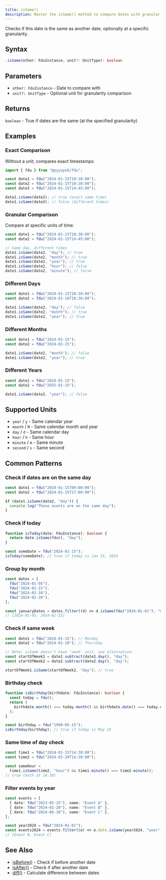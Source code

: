 ```yaml
---
title: isSame()
description: Master the isSame() method to compare dates with granular precision. Check if dates match by year, month, day, hour, minute, or second. Filter events, validate birthdays, check if today, group dates by month, and implement same time of day checks with practical examples.
---
```


Checks if this date is the same as another date, optionally at a specific granularity.

## Syntax

```typescript
.isSame(other: FduInstance, unit?: UnitType): boolean
```

## Parameters

- `other: FduInstance` - Date to compare with
- `unit?: UnitType` - Optional unit for granularity comparison

## Returns

`boolean` - True if dates are the same (at the specified granularity)

## Examples

### Exact Comparison

Without a unit, compares exact timestamps:

```typescript
import { fdu } from "@pyyupsk/fdu";

const date1 = fdu("2024-01-15T10:30:00");
const date2 = fdu("2024-01-15T10:30:00");
const date3 = fdu("2024-01-15T14:45:00");

date1.isSame(date2); // true (exact same time)
date1.isSame(date3); // false (different times)
```

### Granular Comparison

Compare at specific units of time:

```typescript
const date1 = fdu("2024-01-15T10:30:00");
const date2 = fdu("2024-01-15T14:45:00");

// Same day, different times
date1.isSame(date2, "day"); // true
date1.isSame(date2, "month"); // true
date1.isSame(date2, "year"); // true
date1.isSame(date2, "hour"); // false
date1.isSame(date2, "minute"); // false
```

### Different Days

```typescript
const date1 = fdu("2024-01-15T10:30:00");
const date2 = fdu("2024-01-16T10:30:00");

date1.isSame(date2, "day"); // false
date1.isSame(date2, "month"); // true
date1.isSame(date2, "year"); // true
```

### Different Months

```typescript
const date1 = fdu("2024-01-15");
const date2 = fdu("2024-02-15");

date1.isSame(date2, "month"); // false
date1.isSame(date2, "year"); // true
```

### Different Years

```typescript
const date1 = fdu("2024-01-15");
const date2 = fdu("2025-01-15");

date1.isSame(date2, "year"); // false
```

## Supported Units

- `year` / `y` - Same calendar year
- `month` / `M` - Same calendar month and year
- `day` / `d` - Same calendar day
- `hour` / `h` - Same hour
- `minute` / `m` - Same minute
- `second` / `s` - Same second

## Common Patterns

### Check if dates are on the same day

```typescript
const date1 = fdu("2024-01-15T09:00:00");
const date2 = fdu("2024-01-15T17:00:00");

if (date1.isSame(date2, "day")) {
  console.log("These events are on the same day");
}
```

### Check if today

```typescript
function isToday(date: FduInstance): boolean {
  return date.isSame(fdu(), "day");
}

const someDate = fdu("2024-01-15");
isToday(someDate); // true if today is Jan 15, 2024
```

### Group by month

```typescript
const dates = [
  fdu("2024-01-05"),
  fdu("2024-01-15"),
  fdu("2024-02-10"),
  fdu("2024-02-20"),
];

const januaryDates = dates.filter((d) => d.isSame(fdu("2024-01-01"), "month"));
// [2024-01-05, 2024-01-15]
```

### Check if same week

```typescript
const date1 = fdu("2024-01-15"); // Monday
const date2 = fdu("2024-01-18"); // Thursday

// Note: isSame doesn't have 'week' unit, use alternative:
const startOfWeek1 = date1.subtract(date1.day(), "day");
const startOfWeek2 = date2.subtract(date2.day(), "day");

startOfWeek1.isSame(startOfWeek2, "day"); // true
```

### Birthday check

```typescript
function isBirthday(birthdate: FduInstance): boolean {
  const today = fdu();
  return (
    birthdate.month() === today.month() && birthdate.date() === today.date()
  );
}

const birthday = fdu("1990-05-15");
isBirthday(birthday); // true if today is May 15
```

### Same time of day check

```typescript
const time1 = fdu("2024-01-15T14:30:00");
const time2 = fdu("2024-02-20T14:30:00");

const sameHour =
  time1.isSame(time2, "hour") && time1.minute() === time2.minute();
// true (both at 14:30)
```

### Filter events by year

```typescript
const events = [
  { date: fdu("2023-05-15"), name: "Event A" },
  { date: fdu("2024-01-20"), name: "Event B" },
  { date: fdu("2024-06-10"), name: "Event C" },
];

const year2024 = fdu("2024-01-01");
const events2024 = events.filter((e) => e.date.isSame(year2024, "year"));
// [Event B, Event C]
```

## See Also

- [isBefore()](/docs/api/is-before) - Check if before another date
- [isAfter()](/docs/api/is-after) - Check if after another date
- [diff()](/docs/api/diff) - Calculate difference between dates
